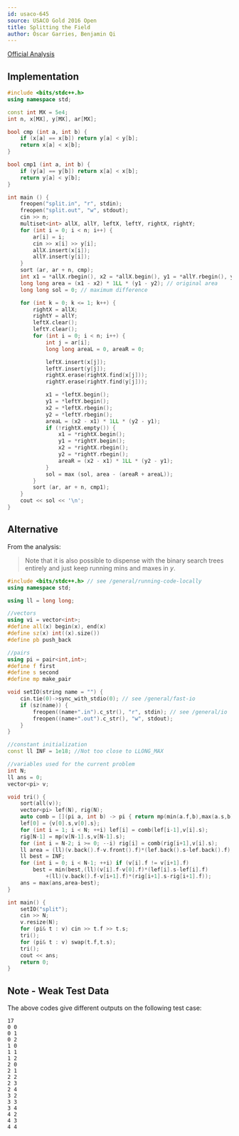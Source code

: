```yaml
---
id: usaco-645
source: USACO Gold 2016 Open
title: Splitting the Field
author: Óscar Garries, Benjamin Qi
---
```


[Official Analysis](http://www.usaco.org/current/data/sol_split_gold_open16.html)

<LanguageSection>

<CPPSection>

## Implementation

```cpp
#include <bits/stdc++.h>
using namespace std; 

const int MX = 5e4; 
int n, x[MX], y[MX], ar[MX];

bool cmp (int a, int b) { 
	if (x[a] == x[b]) return y[a] < y[b];
	return x[a] < x[b];
}

bool cmp1 (int a, int b) { 
	if (y[a] == y[b]) return x[a] < x[b];
	return y[a] < y[b];
}

int main () { 
	freopen("split.in", "r", stdin); 
	freopen("split.out", "w", stdout);
	cin >> n;
	multiset<int> allX, allY, leftX, leftY, rightX, rightY;
	for (int i = 0; i < n; i++) {
		ar[i] = i;
		cin >> x[i] >> y[i];
		allX.insert(x[i]);
		allY.insert(y[i]);
	}
	sort (ar, ar + n, cmp);
	int x1 = *allX.rbegin(), x2 = *allX.begin(), y1 = *allY.rbegin(), y2 = *allY.begin();
	long long area = (x1 - x2) * 1LL * (y1 - y2); // original area
	long long sol = 0; // maximum difference

	for (int k = 0; k <= 1; k++) {
		rightX = allX;
		rightY = allY;
		leftX.clear();
		leftY.clear();
		for (int i = 0; i < n; i++) {
			int j = ar[i];
			long long areaL = 0, areaR = 0;

			leftX.insert(x[j]);
			leftY.insert(y[j]);
			rightX.erase(rightX.find(x[j]));
			rightY.erase(rightY.find(y[j]));

			x1 = *leftX.begin();
			y1 = *leftY.begin();
			x2 = *leftX.rbegin();
			y2 = *leftY.rbegin();
			areaL = (x2 - x1) * 1LL * (y2 - y1);
			if (!rightX.empty()) {
				x1 = *rightX.begin();
				y1 = *rightY.begin();
				x2 = *rightX.rbegin();
				y2 = *rightY.rbegin();
				areaR = (x2 - x1) * 1LL * (y2 - y1);
			}
			sol = max (sol, area - (areaR + areaL));
		}
		sort (ar, ar + n, cmp1);
	}
	cout << sol << '\n';
}

```

</CPPSection>

</LanguageSection>

## Alternative

From the analysis:

> Note that it is also possible to dispense with the binary search trees entirely and just keep running mins and maxes in $y$.

```cpp
#include <bits/stdc++.h> // see /general/running-code-locally
using namespace std;

using ll = long long;

//vectors
using vi = vector<int>;
#define all(x) begin(x), end(x)
#define sz(x) int((x).size())
#define pb push_back

//pairs
using pi = pair<int,int>;
#define f first
#define s second
#define mp make_pair

void setIO(string name = "") {
	cin.tie(0)->sync_with_stdio(0); // see /general/fast-io
	if (sz(name)) {
		freopen((name+".in").c_str(), "r", stdin); // see /general/io
		freopen((name+".out").c_str(), "w", stdout);
	}
}

//constant initialization
const ll INF = 1e18; //Not too close to LLONG_MAX

//variables used for the current problem
int N;
ll ans = 0;
vector<pi> v;

void tri() {
	sort(all(v));
	vector<pi> lef(N), rig(N);
	auto comb = [](pi a, int b) -> pi { return mp(min(a.f,b),max(a.s,b)); };
	lef[0] = {v[0].s,v[0].s};
	for (int i = 1; i < N; ++i) lef[i] = comb(lef[i-1],v[i].s);
	rig[N-1] = mp(v[N-1].s,v[N-1].s);
	for (int i = N-2; i >= 0; --i) rig[i] = comb(rig[i+1],v[i].s);
	ll area = (ll)(v.back().f-v.front().f)*(lef.back().s-lef.back().f);
	ll best = INF;
	for (int i = 0; i < N-1; ++i) if (v[i].f != v[i+1].f)
		best = min(best,(ll)(v[i].f-v[0].f)*(lef[i].s-lef[i].f)
			+(ll)(v.back().f-v[i+1].f)*(rig[i+1].s-rig[i+1].f));
	ans = max(ans,area-best);
}

int main() {
	setIO("split");
	cin >> N;
	v.resize(N);
	for (pi& t : v) cin >> t.f >> t.s;
	tri();
	for (pi& t : v) swap(t.f,t.s);
	tri();
	cout << ans;
	return 0;
}
```

## Note - Weak Test Data

The above codes give different outputs on the following test case:

```
17
0 0
0 1
0 2
1 0
1 1
1 2
2 0
2 1
2 2
2 3
2 4
3 2
3 3
3 4
4 2
4 3
4 4
```
